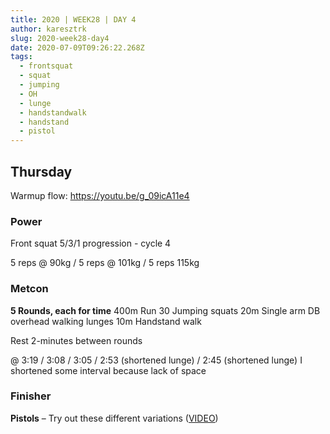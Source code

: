 ```yaml
---
title: 2020 | WEEK28 | DAY 4
author: karesztrk
slug: 2020-week28-day4
date: 2020-07-09T09:26:22.268Z
tags:
  - frontsquat
  - squat
  - jumping
  - OH
  - lunge
  - handstandwalk
  - handstand
  - pistol
---
```


## Thursday

Warmup flow: <https://youtu.be/g_09icA11e4>

### Power

Front squat 5/3/1 progression - cycle 4

5 reps @ 90kg / 5 reps @ 101kg / 5 reps 115kg

### Metcon

**5 Rounds, each for time**
400m Run
30 Jumping squats
20m Single arm DB overhead walking lunges
10m Handstand walk

Rest 2-minutes between rounds

@ 3:19 / 3:08 / 3:05 / 2:53 (shortened lunge) / 2:45 (shortened lunge) I shortened some interval because lack of space

### Finisher

**Pistols** – Try out these different variations ([VIDEO](https://vimeo.com/414503642/c1167bdae9))
